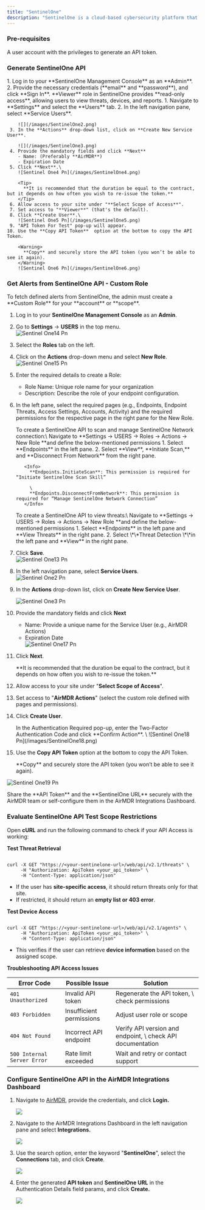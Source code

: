 ```yaml
---
title: "SentinelOne"
description: "SentinelOne is a cloud-based cybersecurity platform that helps protect against cyber threats such as malware, ransomware, and advanced persistent threats (APTs)."
---
```


### Pre-requisites

<Tip>
  A user account with the privileges to generate an API token.
</Tip>

### Generate SentinelOne API

<Steps>
  <Step title="Access SentinelOne Management Console">
    1. Log in to your **SentinelOne Management Console** as an **Admin**.
    2. Provide the necessary credentials (**email** and **password**), and click **Sign In**.
  </Step>
  <Step title="Create a New Service User - Viewer Access">
    <Info>
      **Viewer** role in SentinelOne provides **read-only access**, allowing users to view threats, devices, and reports.
    </Info>
     1. Navigate to **Settings** and select the **Users** tab.
     2. In the left navigation pane, select **Service Users**.

        ![](/images/SentinelOne2.png)
     3. In the **Actions** drop-down list, click on **Create New Service User**.

        ![](/images/SentinelOne3.png)
     4. Provide the mandatory fields and click **Next**
        - Name: (Preferably **AirMDR**)
        - Expiration Date
     5. Click **Next**.\
        ![Sentinel One4 Pn](/images/SentinelOne4.png)

        <Tip>
          **It is recommended that the duration be equal to the contract, but it depends on how often you wish to re-issue the token.**
        </Tip>
     6. Allow access to your site under "**Select Scope of Access**". 
     7. Set access to "**Viewer**" (that's the default).
     8. Click **Create User**.\
        ![Sentinel One5 Pn](/images/SentinelOne5.png)
     9. "API Token For Test" pop-up will appear.
    10. Use the **Copy API Token**  option at the bottom to copy the API Token.

        <Warning>
          **Copy** and securely store the API token (you won’t be able to see it again).
        </Warning>
        ![Sentinel One6 Pn](/images/SentinelOne6.png)
  </Step>
</Steps>

### Get Alerts from SentinelOne API - Custom Role

<Info>
  To fetch defined alerts from SentinelOne, the admin must create a **Custom Role** for your **account** or **scope**.
</Info>

 1. Log in to your **SentinelOne Management Console** as an **Admin**.
 2. Go to **Settings** → **USERS** in the top menu.\
    ![Sentinel One14 Pn](/images/SentinelOne14.png)
 3. Select the **Roles** tab on the left.
 4. Click on the **Actions** drop-down menu and select **New Role**.\
    ![Sentinel One15 Pn](/images/SentinelOne15.png)
 5. Enter the required details to create a Role:
    - Role Name: Unique role name for your organization
    - Description: Describe the role of your endpoint configuration.
 6. In the left pane, select the required pages (e.g., Endpoints, Endpoint Threats, Access Settings, Accounts, Activity) and the required permissions for the respective page in the right pane for the New Role.

    <AccordionGroup>
      <Accordion title="To Initiate Scan and Manage SentinelOne" icon="sparkles">
        To create a SentinelOne API to scan and manage SentinelOne Network connection:\
        Navigate to **Settings → USERS → Roles → Actions → New Role **and define the below-mentioned permissions 
        1. Select **Endpoints** in the left pane.
        2. Select **View**, **Initiate Scan,** and **Disconnect From Network** from the right pane.

           <Info>
             **Endpoints.InitiateScan**: This permission is required for “Initiate SentinelOne Scan Skill”

             \
             **Endpoints.DisconnectFromNetwork**: This permission is required for “Manage SentinelOne Network Connection”
           </Info>
      </Accordion>
      <Accordion title="To View Threats" icon="sparkles">
        To create a SentinelOne API to view threats:\
        Navigate to **Settings → USERS → Roles → Actions → New Role **and define the below-mentioned permissions 
        1. Select **Endpoints** in the left pane and **View Threats** in the right pane.
        2. Select \*\*Threat Detection \*\*in the left pane and **View** in the right pane.
      </Accordion>
    </AccordionGroup>
 7. Click **Save**.\
    ![Sentinel One13 Pn](/images/SentinelOne13.png)
 8. In the left navigation pane, select **Service Users**.\
    ![Sentinel One2 Pn](/images/SentinelOne2.png)
 9. In the **Actions** drop-down list, click on **Create New Service User**.

    ![Sentinel One3 Pn](/images/SentinelOne3.png)
10. Provide the mandatory fields and click **Next**
    - Name: Provide a unique name for the Service User (e.g., AirMDR Actions)
    - Expiration Date\
      ![Sentinel One17 Pn](/images/SentinelOne17.png)
11. Click **Next**.

    <Tip>
      **It is recommended that the duration be equal to the contract, but it depends on how often you wish to re-issue the token.**
    </Tip>
12. Allow access to your site under "**Select Scope of Access**". 
13. Set access to "**AirMDR Actions**" (select the custom role defined with pages and permissions).
14. Click **Create User**.

    <Note>
      In the Authentication Required pop-up, enter the Two-Factor Authentication Code and click **Confirm Action**.
    </Note>
    \
    ![Sentinel One18 Pn](/images/SentinelOne18.png)
15. Use the **Copy API Token** option at the bottom to copy the API Token.

    <Warning>
      **Copy** and securely store the API token (you won’t be able to see it again).
    </Warning>

![Sentinel One19 Pn](/images/SentinelOne19.png)

<Check>
  <Icon icon="envelope" /> Share the **API Token** and the **SentinelOne URL** securely with the AirMDR team or self-configure them in the AirMDR Integrations Dashboard.
</Check>

### Evaluate SentinelOne API Test Scope Restrictions

Open **cURL** and run the following command to check if your API Access is working:

**Test Threat Retrieval**

```

curl -X GET "https://<your-sentinelone-url>/web/api/v2.1/threats" \
     -H "Authorization: ApiToken <your_api_token>" \
     -H "Content-Type: application/json"
```

- If the user has **site-specific access**, it should return threats only for that site.
- If restricted, it should return an **empty list or 403 error**.

**Test Device Access**

```

curl -X GET "https://<your-sentinelone-url>/web/api/v2.1/agents" \
     -H "Authorization: ApiToken <your_api_token>" \
     -H "Content-Type: application/json"
```

- This verifies if the user can retrieve **device information** based on the assigned scope.

**Troubleshooting API Access Issues**

| Error Code                  | Possible Issue           | Solution                                                    |
| --------------------------- | ------------------------ | ----------------------------------------------------------- |
| `401 Unauthorized`          | Invalid API token        | Regenerate the API token, \\ check permissions              |
| `403 Forbidden`             | Insufficient permissions | Adjust user role or scope                                   |
| `404 Not Found`             | Incorrect API endpoint   | Verify API version and endpoint, \\ check API documentation |
| `500 Internal Server Error` | Rate limit exceeded      | Wait and retry or contact support                           |

### Configure SentinelOne API in the AirMDR Integrations Dashboard

1. Navigate to [AirMDR](https://app.airmdr.com/auth/login), provide the credentials, and click **Login.**

   ![](/images/Datadog11.png)
2. Navigate to the AirMDR Integrations Dashboard in the left navigation pane and select **Integrations.**

   ![](/images/Datadog9.png)
3. Use the search option, enter the keyword "**SentinelOne**", select the **Connections** tab, and click **Create**.

   ![](/images/SentinelOne.png)
4. Enter the generated **API token** and **SentinelOne URL** in the Authentication Details field params, and click **Create.**

   ![](/images/SentinelOne1.png)